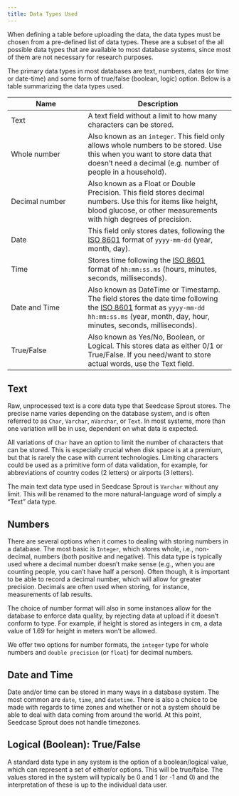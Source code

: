 ```yaml
---
title: Data Types Used
---
```


When defining a table before uploading the data, the data types must be
chosen from a pre-defined list of data types. These are a subset of the
all possible data types that are available to most database systems,
since most of them are not necessary for research purposes.

The primary data types in most databases are text, numbers, dates (or
time or date-time) and some form of true/false (boolean, logic) option.
Below is a table summarizing the data types used.

| Name           | Description                                                                                                                                                                                                                                       |
|-------------------------|------------------------------------------------|
| Text           | A text field without a limit to how many characters can be stored.                                                                                                                                                                                |
| Whole number   | Also known as an `integer`. This field only allows whole numbers to be stored. Use this when you want to store data that doesn't need a decimal (e.g. number of people in a household).                                                           |
| Decimal number | Also known as a Float or Double Precision. This field stores decimal numbers. Use this for items like height, blood glucose, or other measurements with high degrees of precision.                                                                |
| Date           | This field only stores dates, following the [ISO 8601](https://www.iso.org/iso-8601-date-and-time-format.html) format of `yyyy-mm-dd` (year, month, day).                                                                                         |
| Time           | Stores time following the [ISO 8601](https://www.iso.org/iso-8601-date-and-time-format.html) format of `hh:mm:ss.ms` (hours, minutes, seconds, milliseconds).                                                                                     |
| Date and Time  | Also known as DateTime or Timestamp. The field stores the date time following the [ISO 8601](https://www.iso.org/iso-8601-date-and-time-format.html) format as `yyyy-mm-dd hh:mm:ss.ms` (year, month, day, hour, minutes, seconds, milliseconds). |
| True/False     | Also known as Yes/No, Boolean, or Logical. This stores data as either 0/1 or True/False. If you need/want to store actual words, use the Text field.                                                                                              |

<!-- TODO: Keep this hidden for now, decide to add it later. -->

<!--| JSON | This is a specialised data type which will check that the JSON data is correctly formatted on upload. If you do not wish to have such a check carried out then chose Text as the data type, even if you are uploading JSON data. |-->

## Text

Raw, unprocessed text is a core data type that Seedcase Sprout stores.
The precise name varies depending on the database system, and is often
referred to as `Char`, `Varchar`, `nVarchar`, or `Text`. In most
systems, more than one variation will be in use, dependent on what data
is expected.

All variations of `Char` have an option to limit the number of
characters that can be stored. This is especially crucial when disk
space is at a premium, but that is rarely the case with current
technologies. Limiting characters could be used as a primitive form of
data validation, for example, for abbreviations of country codes (2
letters) or airports (3 letters).

The main text data type used in Seedcase Sprout is `Varchar` without any
limit. This will be renamed to the more natural-language word of simply
a "Text" data type.

## Numbers

There are several options when it comes to dealing with storing numbers
in a database. The most basic is `Integer`, which stores whole, i.e.,
non-decimal, numbers (both positive and negative). This data type is
typically used where a decimal number doesn't make sense (e.g., when you
are counting people, you can't have half a person). Often though, it is
important to be able to record a decimal number, which will allow for
greater precision. Decimals are often used when storing, for instance,
measurements of lab results.

The choice of number format will also in some instances allow for the
database to enforce data quality, by rejecting data at upload if it
doesn't conform to type. For example, if height is stored as integers in
cm, a data value of 1.69 for height in meters won't be allowed.

We offer two options for number formats, the `integer` type for whole
numbers and `double precision` (or `float`) for decimal numbers.

## Date and Time

Date and/or time can be stored in many ways in a database system. The
most common are `date`, `time`, and `datetime`. There is also a choice
to be made with regards to time zones and whether or not a system should
be able to deal with data coming from around the world. At this point,
Seedcase Sprout does not handle timezones.

## Logical (Boolean): True/False

A standard data type in any system is the option of a boolean/logical
value, which can represent a set of either/or options. This will be
true/false. The values stored in the system will typically be 0 and 1
(or -1 and 0) and the interpretation of these is up to the individual
data user.

```{=html}
<!--
## JSON

JSON is a language for organizing and sharing data between computers. It is easy for both humans and computers to read, making it a popular choice for exchanging information on the internet. Many database systems offers a `JSON` data type which will to some extent check that the text being uploaded is formatted in the correct way. This will offer a user a way of doing data quality control during upload to the database, minimising problems later on.
-->
```
